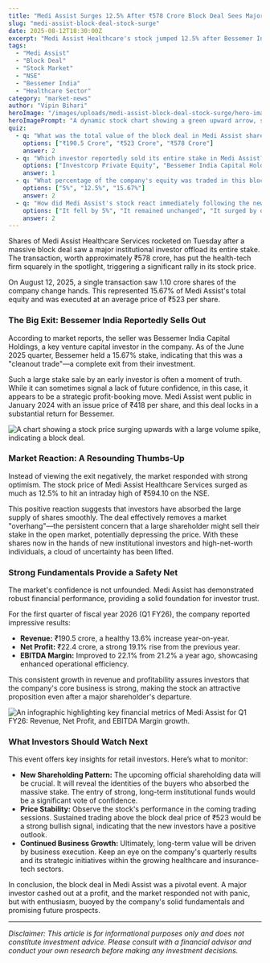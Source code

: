 ```yaml
---
title: "Medi Assist Surges 12.5% After ₹578 Crore Block Deal Sees Major Investor Exit"
slug: "medi-assist-block-deal-stock-surge"
date: 2025-08-12T18:30:00Z
excerpt: "Medi Assist Healthcare's stock jumped 12.5% after Bessemer India reportedly sold its entire 15.67% stake in a ₹578 crore block deal. Discover what this major exit means for the company, its fundamentals, and retail investors."
tags:
  - "Medi Assist"
  - "Block Deal"
  - "Stock Market"
  - "NSE"
  - "Bessemer India"
  - "Healthcare Sector"
category: "market-news"
author: "Vipin Bihari"
heroImage: "/images/uploads/medi-assist-block-deal-stock-surge/hero-image.jpg"
heroImagePrompt: "A dynamic stock chart showing a green upward arrow, symbolizing the surge in Medi Assist's stock price after the block deal, with the company's logo visible."
quiz:
  - q: "What was the total value of the block deal in Medi Assist shares?"
    options: ["₹190.5 Crore", "₹523 Crore", "₹578 Crore"]
    answer: 2
  - q: "Which investor reportedly sold its entire stake in Medi Assist?"
    options: ["Investcorp Private Equity", "Bessemer India Capital Holdings", "Vikram Jit Singh Chhatwal"]
    answer: 1
  - q: "What percentage of the company's equity was traded in this block deal?"
    options: ["5%", "12.5%", "15.67%"]
    answer: 2
  - q: "How did Medi Assist's stock react immediately following the news?"
    options: ["It fell by 5%", "It remained unchanged", "It surged by over 12%"]
    answer: 2
---
```


Shares of Medi Assist Healthcare Services rocketed on Tuesday after a massive block deal saw a major institutional investor offload its entire stake. The transaction, worth approximately ₹578 crore, has put the health-tech firm squarely in the spotlight, triggering a significant rally in its stock price.

On August 12, 2025, a single transaction saw 1.10 crore shares of the company change hands. This represented 15.67% of Medi Assist's total equity and was executed at an average price of ₹523 per share.

### The Big Exit: Bessemer India Reportedly Sells Out

According to market reports, the seller was Bessemer India Capital Holdings, a key venture capital investor in the company. As of the June 2025 quarter, Bessemer held a 15.67% stake, indicating that this was a "cleanout trade"—a complete exit from their investment.

Such a large stake sale by an early investor is often a moment of truth. While it can sometimes signal a lack of future confidence, in this case, it appears to be a strategic profit-booking move. Medi Assist went public in January 2024 with an issue price of ₹418 per share, and this deal locks in a substantial return for Bessemer.

![A chart showing a stock price surging upwards with a large volume spike, indicating a block deal.](/images/uploads/medi-assist-block-deal-stock-surge/market-reaction.png)

### Market Reaction: A Resounding Thumbs-Up

Instead of viewing the exit negatively, the market responded with strong optimism. The stock price of Medi Assist Healthcare Services surged as much as 12.5% to hit an intraday high of ₹594.10 on the NSE.

This positive reaction suggests that investors have absorbed the large supply of shares smoothly. The deal effectively removes a market "overhang"—the persistent concern that a large shareholder might sell their stake in the open market, potentially depressing the price. With these shares now in the hands of new institutional investors and high-net-worth individuals, a cloud of uncertainty has been lifted.

### Strong Fundamentals Provide a Safety Net

The market's confidence is not unfounded. Medi Assist has demonstrated robust financial performance, providing a solid foundation for investor trust.

For the first quarter of fiscal year 2026 (Q1 FY26), the company reported impressive results:
*   **Revenue:** ₹190.5 crore, a healthy 13.6% increase year-on-year.
*   **Net Profit:** ₹22.4 crore, a strong 19.1% rise from the previous year.
*   **EBITDA Margin:** Improved to 22.1% from 21.2% a year ago, showcasing enhanced operational efficiency.

This consistent growth in revenue and profitability assures investors that the company's core business is strong, making the stock an attractive proposition even after a major shareholder's departure.

![An infographic highlighting key financial metrics of Medi Assist for Q1 FY26: Revenue, Net Profit, and EBITDA Margin growth.](/images/uploads/medi-assist-block-deal-stock-surge/financial-highlights.png)

### What Investors Should Watch Next

This event offers key insights for retail investors. Here’s what to monitor:

*   **New Shareholding Pattern:** The upcoming official shareholding data will be crucial. It will reveal the identities of the buyers who absorbed the massive stake. The entry of strong, long-term institutional funds would be a significant vote of confidence.
*   **Price Stability:** Observe the stock's performance in the coming trading sessions. Sustained trading above the block deal price of ₹523 would be a strong bullish signal, indicating that the new investors have a positive outlook.
*   **Continued Business Growth:** Ultimately, long-term value will be driven by business execution. Keep an eye on the company's quarterly results and its strategic initiatives within the growing healthcare and insurance-tech sectors.

In conclusion, the block deal in Medi Assist was a pivotal event. A major investor cashed out at a profit, and the market responded not with panic, but with enthusiasm, buoyed by the company's solid fundamentals and promising future prospects.

***

*Disclaimer: This article is for informational purposes only and does not constitute investment advice. Please consult with a financial advisor and conduct your own research before making any investment decisions.*